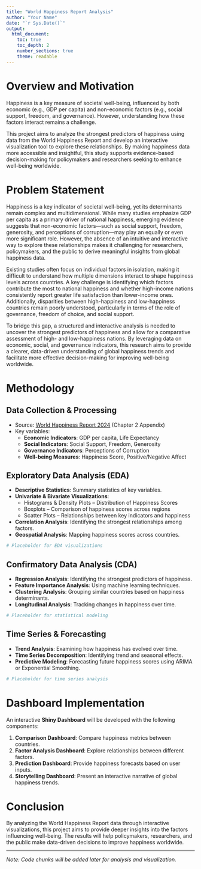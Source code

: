 ```yaml
---
title: "World Happiness Report Analysis"
author: "Your Name"
date: "`r Sys.Date()`"
output:
  html_document:
    toc: true
    toc_depth: 2
    number_sections: true
    theme: readable
---
```


# Overview and Motivation

Happiness is a key measure of societal well-being, influenced by both economic (e.g., GDP per capita) and non-economic factors (e.g., social support, freedom, and governance). However, understanding how these factors interact remains a challenge.

This project aims to analyze the strongest predictors of happiness using data from the World Happiness Report and develop an interactive visualization tool to explore these relationships. By making happiness data more accessible and insightful, this study supports evidence-based decision-making for policymakers and researchers seeking to enhance well-being worldwide.

# Problem Statement

Happiness is a key indicator of societal well-being, yet its determinants remain complex and multidimensional. While many studies emphasize GDP per capita as a primary driver of national happiness, emerging evidence suggests that non-economic factors—such as social support, freedom, generosity, and perceptions of corruption—may play an equally or even more significant role. However, the absence of an intuitive and interactive way to explore these relationships makes it challenging for researchers, policymakers, and the public to derive meaningful insights from global happiness data.

Existing studies often focus on individual factors in isolation, making it difficult to understand how multiple dimensions interact to shape happiness levels across countries. A key challenge is identifying which factors contribute the most to national happiness and whether high-income nations consistently report greater life satisfaction than lower-income ones. Additionally, disparities between high-happiness and low-happiness countries remain poorly understood, particularly in terms of the role of governance, freedom of choice, and social support.

To bridge this gap, a structured and interactive analysis is needed to uncover the strongest predictors of happiness and allow for a comparative assessment of high- and low-happiness nations. By leveraging data on economic, social, and governance indicators, this research aims to provide a clearer, data-driven understanding of global happiness trends and facilitate more effective decision-making for improving well-being worldwide.

# Methodology

## Data Collection & Processing

-   Source: [World Happiness Report 2024](https://worldhappiness.report/ed/2024/) (Chapter 2 Appendix)
-   Key variables:
    -   **Economic Indicators**: GDP per capita, Life Expectancy
    -   **Social Indicators**: Social Support, Freedom, Generosity
    -   **Governance Indicators**: Perceptions of Corruption
    -   **Well-being Measures**: Happiness Score, Positive/Negative Affect

## Exploratory Data Analysis (EDA)

-   **Descriptive Statistics**: Summary statistics of key variables.
-   **Univariate & Bivariate Visualizations**:
    -   Histograms & Density Plots – Distribution of Happiness Scores\
    -   Boxplots – Comparison of happiness scores across regions\
    -   Scatter Plots – Relationships between key indicators and happiness\
-   **Correlation Analysis**: Identifying the strongest relationships among factors.
-   **Geospatial Analysis**: Mapping happiness scores across countries.

```r
# Placeholder for EDA visualizations
```

## Confirmatory Data Analysis (CDA)

-   **Regression Analysis**: Identifying the strongest predictors of happiness.
-   **Feature Importance Analysis**: Using machine learning techniques.
-   **Clustering Analysis**: Grouping similar countries based on happiness determinants.
-   **Longitudinal Analysis**: Tracking changes in happiness over time.

```r
# Placeholder for statistical modeling
```

## Time Series & Forecasting

-   **Trend Analysis**: Examining how happiness has evolved over time.
-   **Time Series Decomposition**: Identifying trend and seasonal effects.
-   **Predictive Modeling**: Forecasting future happiness scores using ARIMA or Exponential Smoothing.

```r
# Placeholder for time series analysis
```

# Dashboard Implementation

An interactive **Shiny Dashboard** will be developed with the following components:

1.  **Comparison Dashboard**: Compare happiness metrics between countries.
2.  **Factor Analysis Dashboard**: Explore relationships between different factors.
3.  **Prediction Dashboard**: Provide happiness forecasts based on user inputs.
4.  **Storytelling Dashboard**: Present an interactive narrative of global happiness trends.

# Conclusion

By analyzing the World Happiness Report data through interactive visualizations, this project aims to provide deeper insights into the factors influencing well-being. The results will help policymakers, researchers, and the public make data-driven decisions to improve happiness worldwide.

------------------------------------------------------------------------

*Note: Code chunks will be added later for analysis and visualization.*
